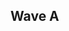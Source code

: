 {{DISPLAYTITLE:The Mango: Doubles Pools}}{{SetGame|melee}}
{{The Mango Tabs|This=4}}
==Wave A==
{{Box|start|padding=4em}}
==={{HiddenSort|A1}}===
{{GroupTableStart |Bracket A1|width=300px}}
{{DoublesGroupTableSlot|p1=S2J|p1flag=us|p2=Shroomed|p2flag=us|win_m=4|lose_m=0|place=1|bg=up|go={{advance|The Mango/Doubles Bracket#Winners Bracket}}}}
{{DoublesGroupTableSlot|p1=Andymosity|p1flag=us|p2=Epic Murloc|p2flag=us|win_m=4|lose_m=1|place=2|bg=stay|go={{advance|The Mango/Doubles Bracket#Losers Bracket}}}}
{{DoublesGroupTableSlot|p1=ARMY|p1flag=us|p2=MegaXmas|p2flag=us|win_m=3|lose_m=1|place=2|bg=stay|go={{advance|The Mango/Doubles Bracket#Losers Bracket}}}}
{{DoublesGroupTableSlot|p1=Rad|p1flag=us|p2=F12|p2flag=us|win_m=3|lose_m=2|place=4|bg=down}}
{{DoublesGroupTableSlot|p1=Cakes|p1flag=us|p2=Napkins|p2flag=us|win_m=4|lose_m=2|place=5|bg=down}}
{{DoublesGroupTableSlot|p1=Openzmindz|p1flag=us|p2=Stanky|p2flag=us|win_m=3|lose_m=2|place=5|bg=down}}
{{DoublesGroupTableSlot|p1=Jolf|p1flag=us|p2=IO|p2flag=us|win_m=3|lose_m=2|place=7|bg=down}}
{{DoublesGroupTableSlot|p1=Toph|p1flag=us|p2=Vish|p2flag=us|win_m=2|lose_m=2|place=7|bg=down}}
{{DoublesGroupTableSlot|p1=ZettaiTerritory|p1flag=us|p2=limjoker|p2flag=us|win_m=3|lose_m=2|place=9|bg=down}}
{{DoublesGroupTableSlot|p1=R1gBoN3|p1flag=us|p2=OOPP|p2flag=us|win_m=2|lose_m=2|place=9|bg=down}}
{{DoublesGroupTableSlot|p1=Blaze|p1flag=us|p2=BDR|p2flag=us|win_m=1|lose_m=2|place=9|bg=down}}
{{DoublesGroupTableSlot|p1=Jace|p1flag=us|p2=Penance|p2flag=us|win_m=1|lose_m=2|place=9|bg=down}}
{{DoublesGroupTableSlot|p1=WereHoneyBadger|p1flag=us|p2=N8Rock|p2flag=us|win_m=2|lose_m=2|place=13|bg=down}}
{{DoublesGroupTableSlot|p1=Swagmaster69|p1flag=us|p2=Tazz|p2flag=us|win_m=1|lose_m=2|place=13|bg=down}}
{{DoublesGroupTableSlot|p1=Quasar|p1flag=us|p2=Bushido Squid|p2flag=us|win_m=1|lose_m=2|place=13|bg=down}}
{{DoublesGroupTableSlot|p1=Sweaty|p1flag=us|p2=worm|p2flag=us|win_m=1|lose_m=2|place=13|bg=down}}
{{DoublesGroupTableSlot|p1=Arcos|p1flag=us|p2=Qwertygerald|p2flag=us|win_m=0|lose_m=2|place=17|bg=down}}
{{DoublesGroupTableSlot|p1=FatBLINDcow|p1flag=us|p2=tallcan|p2flag=us|win_m=0|lose_m=2|place=17|bg=down}}
{{DoublesGroupTableSlot|p1=SIllySyndrome|p1flag=us|p2=SillySyndrome's Friend|p2flag=us|win_m=0|lose_m=2|place=17|bg=down}}
{{DoublesGroupTableSlot|p1=Odrow|p1flag=us|p2=herpeslurpee|p2flag=|win_m=0|lose_m=2|place=17|bg=down}}
{{DoublesGroupTableSlot|p1=Screamie|p1flag=us|p2=Mercer|p2flag=us|win_m=0|lose_m=2|place=17|bg=down}}
{{GroupTableEnd}}
{{Box|break|padding=4em}}

==={{HiddenSort|A2}}===
{{GroupTableStart |Bracket A2|width=300px}}
{{DoublesGroupTableSlot|p1=Kira|p1flag=us|p2=PsychoMidget|p2flag=us|win_m=4|lose_m=0|place=1|bg=up|go={{advance|The Mango/Doubles Bracket#Winners Bracket}}}}
{{DoublesGroupTableSlot|p1=Trichael Man|p1flag=us|p2=Dr. Light|p2flag=us|win_m=4|lose_m=1|place=2|bg=stay|go={{advance|The Mango/Doubles Bracket#Losers Bracket}}}}
{{DoublesGroupTableSlot|p1=Reno|p1flag=us|p2=Lucky|p2flag=us|win_m=3|lose_m=1|place=2|bg=stay|go={{advance|The Mango/Doubles Bracket#Losers Bracket}}}}
{{DoublesGroupTableSlot|p1=Venelox|p1flag=us|p2=AmericanDragon DavidChong|p2flag=us|win_m=3|lose_m=2|place=4|bg=down}}
{{DoublesGroupTableSlot|p1=Swedish Delight|p1flag=us|p2=Frodan|p2flag=us|win_m=3|lose_m=2|place=5|bg=down}}
{{DoublesGroupTableSlot|p1=HomeMadeWaffles|p1flag=us|p2=Butterscotch|p2flag=us|win_m=3|lose_m=2|place=5|bg=down}}
{{DoublesGroupTableSlot|p1=Ludwig|p1flag=us|p2=envy|p2flag=us|win_m=2|lose_m=2|place=7|bg=down}}
{{DoublesGroupTableSlot|p1=Lob|p1flag=us|p2=SuperBoobFan|p2flag=|win_m=2|lose_m=2|place=7|bg=down}}
{{DoublesGroupTableSlot|p1=Strobe|p1flag=us|p2=Bucket|p2flag=us|win_m=2|lose_m=2|place=9|bg=down}}
{{DoublesGroupTableSlot|p1=Halkettraz|p1flag=us|p2=Lange|p2flag=us|win_m=2|lose_m=2|place=9|bg=down}}
{{DoublesGroupTableSlot|p1=NipplesMcTwist69|p1flag=us|p2=Shayden|p2flag=us|win_m=2|lose_m=2|place=9|bg=down}}
{{DoublesGroupTableSlot|p1=JC|p1flag=us|p2=Cable|p2flag=us|win_m=2|lose_m=2|place=9|bg=down}}
{{DoublesGroupTableSlot|p1=Milk$|p1flag=us|p2=Tetra|p2flag=us|win_m=1|lose_m=2|place=13|bg=down}}
{{DoublesGroupTableSlot|p1=dkuo|p1flag=us|p2=Nightlight-|p2flag=us|win_m=1|lose_m=2|place=13|bg=down}}
{{DoublesGroupTableSlot|p1=Chubz|p1flag=us|p2=JohnnyGzLifted|p2flag=us|win_m=1|lose_m=2|place=13|bg=down}}
{{DoublesGroupTableSlot|p1=Sharp|p1flag=us|p2=Flat|p2flag=us|win_m=1|lose_m=2|place=13|bg=down}}
{{DoublesGroupTableSlot|p1=Caeg|p1flag=|p2=Darklamp|p2flag=us|win_m=0|lose_m=2|place=17|bg=down}}
{{DoublesGroupTableSlot|p1=Scarlet|p1flag=us|p2=Devi|p2flag=us|win_m=0|lose_m=2|place=17|bg=down}}
{{DoublesGroupTableSlot|p1=EGChubbs|p1flag=us|p2=Big Water|p2flag=us|win_m=0|lose_m=2|place=17|bg=down}}
{{DoublesGroupTableSlot|p1=Dio Campos|p1flag=|p2=Cpt Joestar|p2flag=us|win_m=0|lose_m=2|place=17|bg=down}}
{{GroupTableEnd}}
{{Box|break|padding=4em}}

==={{HiddenSort|A3}}===
{{GroupTableStart |Bracket A3|width=300px}}
{{DoublesGroupTableSlot|p1=Syrox|p1flag=us|p2=Westballz|p2flag=us|win_m=4|lose_m=0|place=1|bg=up|go={{advance|The Mango/Doubles Bracket#Winners Bracket}}}}
{{DoublesGroupTableSlot|p1=Vavez|p1flag=us|p2=NUT|p2flag=us|win_m=4|lose_m=1|place=2|bg=stay|go={{advance|The Mango/Doubles Bracket#Losers Bracket}}}}
{{DoublesGroupTableSlot|p1=CaptainJack|p1flag=jp|p2=MacD|p2flag=us|win_m=3|lose_m=1|place=2|bg=stay|go={{advance|The Mango/Doubles Bracket#Losers Bracket}}}}
{{DoublesGroupTableSlot|p1=Kalamazhu|p1flag=us|p2=THuGz|p2flag=us|win_m=3|lose_m=2|place=4|bg=down}}
{{DoublesGroupTableSlot|p1=Sokka|p1flag=us|p2=Hulka|p2flag=us|win_m=3|lose_m=2|place=5|bg=down}}
{{DoublesGroupTableSlot|p1=Casper|p1flag=us|p2=Kurv|p2flag=us|win_m=3|lose_m=2|place=5|bg=down}}
{{DoublesGroupTableSlot|p1=omlet|p1flag=us|p2=El Cancel|p2flag=us|win_m=3|lose_m=2|place=7|bg=down}}
{{DoublesGroupTableSlot|p1=RagingCherry|p1flag=us|p2=Bungwipe|p2flag=us|win_m=2|lose_m=2|place=7|bg=down}}
{{DoublesGroupTableSlot|p1=TheRogueTwinkie|p1flag=us|p2=FrogVenom|p2flag=us|win_m=2|lose_m=2|place=9|bg=down}}
{{DoublesGroupTableSlot|p1=Aww|p1flag=us|p2=Tapeworms|p2flag=us|win_m=2|lose_m=2|place=9|bg=down}}
{{DoublesGroupTableSlot|p1=Astro|p1flag=us|p2=Blizz|p2flag=us|win_m=2|lose_m=2|place=9|bg=down}}
{{DoublesGroupTableSlot|p1=Sho|p1flag=us|p2=Paz|p2flag=us|win_m=1|lose_m=2|place=9|bg=down}}
{{DoublesGroupTableSlot|p1=LokO|p1flag=us|p2=kurae|p2flag=us|win_m=1|lose_m=2|place=13|bg=down}}
{{DoublesGroupTableSlot|p1=Kunalibu|p1flag=us|p2=L00B D00D|p2flag=|win_m=1|lose_m=2|place=13|bg=down}}
{{DoublesGroupTableSlot|p1=KYLETS8|p1flag=us|p2=Jesterlord|p2flag=us|win_m=1|lose_m=2|place=13|bg=down}}
{{DoublesGroupTableSlot|p1=GFK|p1flag=us|p2=robtheboss8|p2flag=us|win_m=1|lose_m=2|place=13|bg=down}}
{{DoublesGroupTableSlot|p1=KungFuHamster12|p1flag=us|p2=ACR|p2flag=us|win_m=0|lose_m=2|place=17|bg=down}}
{{DoublesGroupTableSlot|p1=zomg|p1flag=us|p2=Eric|p2flag=us|win_m=0|lose_m=2|place=17|bg=down}}
{{DoublesGroupTableSlot|p1=Giftedchansk|p1flag=us|p2=XxHYPERIONxX|p2flag=us|win_m=0|lose_m=2|place=17|bg=down}}
{{DoublesGroupTableSlot|p1=Skolas|p1flag=us|p2=Xenovia|p2flag=us|win_m=0|lose_m=2|place=17|bg=down}}
{{GroupTableEnd}}
{{Box|break|padding=4em}}

==={{HiddenSort|A4}}===
{{GroupTableStart |Bracket A4|width=300px}}
{{DoublesGroupTableSlot|p1=Captain Faceroll|p1flag=us|p2=CDK|p2flag=us|win_m=4|lose_m=0|place=1|bg=up|go={{advance|The Mango/Doubles Bracket#Winners Bracket}}}}
{{DoublesGroupTableSlot|p1=Grape|p1flag=us|p2=Lil' Snack|p2flag=us|win_m=5|lose_m=1|place=2|bg=stay|go={{advance|The Mango/Doubles Bracket#Losers Bracket}}}}
{{DoublesGroupTableSlot|p1=SFAT|p1flag=us|p2=Dayge|p2flag=us|win_m=3|lose_m=1|place=2|bg=stay|go={{advance|The Mango/Doubles Bracket#Losers Bracket}}}}
{{DoublesGroupTableSlot|p1=Zack Fair|p1flag=us|p2=Sergio|p2flag=us|win_m=3|lose_m=2|place=4|bg=down}}
{{DoublesGroupTableSlot|p1=Jet|p1flag=us|p2=OkayP.|p2flag=us|win_m=3|lose_m=2|place=5|bg=down}}
{{DoublesGroupTableSlot|p1=OkamiBW|p1flag=us|p2=Babaganoush|p2flag=us|win_m=2|lose_m=2|place=5|bg=down}}
{{DoublesGroupTableSlot|p1=Bizzarro Flame|p1flag=us|p2=Killer Queen|p2flag=us|win_m=2|lose_m=2|place=7|bg=down}}
{{DoublesGroupTableSlot|p1=Friend|p1flag=us|p2=BasedFox|p2flag=us|win_m=2|lose_m=2|place=7|bg=down}}
{{DoublesGroupTableSlot|p1=Otto_Zone|p1flag=us|p2=Fork|p2flag=us|win_m=2|lose_m=2|place=9|bg=down}}
{{DoublesGroupTableSlot|p1=Cheesybread|p1flag=us|p2=Shuckle|p2flag=us|win_m=2|lose_m=2|place=9|bg=down}}
{{DoublesGroupTableSlot|p1=1mpression|p1flag=us|p2=Kyle|p2flag=us|win_m=2|lose_m=2|place=9|bg=down}}
{{DoublesGroupTableSlot|p1=Uzi726|p1flag=us|p2=Pikazoo|p2flag=us|win_m=2|lose_m=2|place=9|bg=down}}
{{DoublesGroupTableSlot|p1=MasterYaoi|p1flag=us|p2=KoreanDumpling|p2flag=us|win_m=1|lose_m=2|place=13|bg=down}}
{{DoublesGroupTableSlot|p1=EXOgreyfox|p1flag=us|p2=DP3|p2flag=us|win_m=1|lose_m=2|place=13|bg=down}}
{{DoublesGroupTableSlot|p1=KYS The God Slayer|p1flag=us|p2=MJPUFF|p2flag=|win_m=1|lose_m=2|place=13|bg=down}}
{{DoublesGroupTableSlot|p1=JoeyBill$|p1flag=us|p2=RC|p2flag=us|win_m=1|lose_m=2|place=13|bg=down}}
{{DoublesGroupTableSlot|p1=Sass-chan|p1flag=us|p2=Toxictwin|p2flag=us|win_m=0|lose_m=2|place=17|bg=down}}
{{DoublesGroupTableSlot|p1=Acrazychimp|p1flag=us|p2=PC_OOS|p2flag=us|win_m=0|lose_m=2|place=17|bg=down}}
{{DoublesGroupTableSlot|p1=MMX|p1flag=us|p2=edwinBJJ|p2flag=us|win_m=0|lose_m=2|place=17|bg=down}}
{{DoublesGroupTableSlot|p1=Temilotzin|p1flag=us|p2=TheGuey|p2flag=us|win_m=0|lose_m=2|place=17|bg=down}}
{{GroupTableEnd}}
{{Box|end}}
